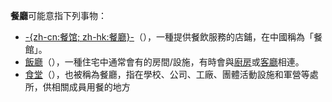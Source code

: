 '''餐廳'''可能意指下列事物：
* [[餐馆|-{zh-cn:餐馆; zh-hk:餐廳}-]]（{{lang-en|restaurant}}），一種提供餐飲服務的店鋪，在中國稱為「餐館」。
* [[飯廳|飯廳]]（{{lang-en|dining room}}），一種住宅中通常會有的房間/設施，有時會與[[廚房|廚房]]或[[客廳|客廳]]相連。
* [[食堂|食堂]]（{{lang-en|cafeteria}}），也被稱為餐廳，指在學校、公司、工廠、團體活動設施和軍營等處所，供相關成員用餐的地方

{{disambig|CAT=二字消歧義}}